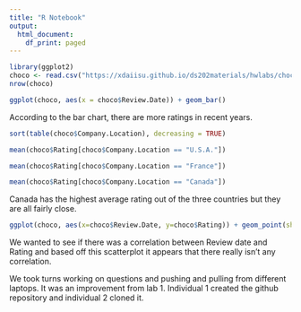 ```yaml
---
title: "R Notebook"
output:
  html_document:
    df_print: paged
---
```



```r
library(ggplot2)
choco <- read.csv("https://xdaiisu.github.io/ds202materials/hwlabs/choco.csv")
nrow(choco)
```

```r
ggplot(choco, aes(x = choco$Review.Date)) + geom_bar()

```

According to the bar chart, there are more ratings in recent years.

```r
sort(table(choco$Company.Location), decreasing = TRUE)
```
```r
mean(choco$Rating[choco$Company.Location == "U.S.A."])
```
```r
mean(choco$Rating[choco$Company.Location == "France"])
```
```r
mean(choco$Rating[choco$Company.Location == "Canada"])
```

Canada has the highest average rating out of the three countries but they are all fairly close.

```r
ggplot(choco, aes(x=choco$Review.Date, y=choco$Rating)) + geom_point(shape=16, size=3) + theme_bw()
```
We wanted to see if there was a correlation between Review date and Rating and based off this scatterplot it appears that there really isn't any correlation.

We took turns working on questions and pushing and pulling from different laptops. It was an improvement from lab 1. Individual 1 created the github repository and individual 2 cloned it.
